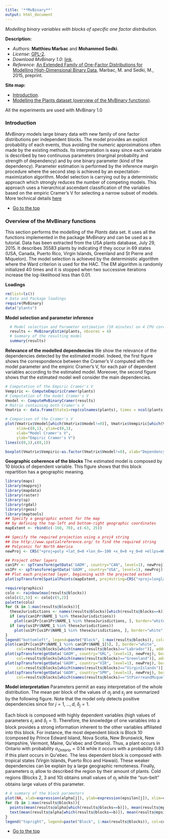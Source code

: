 ```yaml
---
title: '**MvBinary**'
output: html_document
---
```



*Modelling binary variables with blocks of specific one factor distribution.*

**Description:**
  
* *Authors*: **Matthieu Marbac** and **Mohammed Sedki**.
* *License*: [GPL-2](http://www.gnu.org/licenses/gpl-2.0.html).
* *Download MvBinary 1.0*: [link](https://r-forge.r-project.org/R/?group_id=2011).  
* *Reference*: [An Extended Family of One-Factor Distributions for Modelling High-Dimensional Binary Data](???), Marbac, M. and Sedki, M., 2015, preprint.

<a id="top"></a>
**Site map:**  

* <a href="#intro">Introduction</a>.
* <a href="#tutorial">Modelling the Plants dataset (overview of the MvBinary functions)</a>.


All the experiments are used with MvBinary 1.0
<a id="intro"></a>

### Introduction
*MvBinary* models large binary data with new family of one factor distributions per independent blocks.
The model provides an explicit probability of each events, thus avoiding the numeric approximations often made by the existing methods.
Its interpretation is easy since each variable is described by two continuous parameters (marginal probability and strength of dependency) and by one binary parameter (kind of the dependency). 
Parameter estimation is performed by the inference margin procedure where the second step is achieved by an expectation-maximization algorithm.
Model selection is carrying out by a deterministic approach which strongly reduces the number of competing models. 
This approach uses a hierarchical ascendant classification of the variables based on the empiric Cramer's V for selecting a narrow subset of models.  More technical details [here](???)


* <a href="#top">Go to the top</a>


<a id="tutorial"></a>

###  Overview of the MvBinary functions

This section performs the modelling of the *Plants* data set. It uses all the functions implemented in the package *MvBinary* and can be used as a tutorial. Data has been extracted from the USA plants database, July 29, 2015. It describes $35 583$ plants by indicating if they occur in 69 states (USA, Canada, Puerto Rico, Virgin Islands, Greenland and St Pierre and Miquelon). The model selection is achieved by the deterministic algorithm  where the Ward criterion is used for the HAC. 
The EM algorithm is randomly initialized 40 times and it is stopped when two successive iterations increase the log-likelihood less than 0.01.




**Loadings**
```r
rm(list=ls())
# Data and Package loadings
require(MvBinary)
data("plants")
```

**Model selection and parameter inference**
```r
  # Model selection and Parameter estimation (10 minutes) on 4 CPU cores
  results <- MvBinaryEstim(plants, nbcores = 4)
  # Summary of the resulting model
  summary(results)
```

**Relevance of the modelled dependencies**
We show the relevance of the dependencies detected by the estimated model. 
Indeed, the first figure shows the correspondence between the Cramer's V computed with the model parameter and the empiric Cramer's V, for each pair of dependent variables according to the estimated model. 
Moreover, the second figure shows that the estimated model well consider the main dependencies.
```r
# Computation of the Empiric Cramer's V
Vempiric <- ComputeEmpiricCramer(plants)
# Computation of the model Cramer's V
Vmodel <- ComputeMvBinaryCramer(results)
# Matrix containing both Cramer's V
Vmatrix <- data.frame(State1=rep(colnames(plants), times = ncol(plants)), State2=rep(colnames(plants), each = ncol(plants)), Vempiric=as.numeric(Vempiric), Vmodel=as.numeric(Vmodel))

# Comparison of the Cramer's V
plot(Vmatrix$Vmodel[which(Vmatrix$Vmodel!=0)], Vmatrix$Vempiric[which(Vmatrix$Vmodel!=0)], 
     xlim=c(0,1), ylim=c(0,1),
     xlab="Model Cramer's V",
     ylab="Empiric Cramer's V")
lines(c(0,1),c(0,1))
```

```r
boxplot(Vmatrix$Vempiric~as.factor(Vmatrix$Vmodel!=0), xlab="Dependency considered by the model", ylab="Empiric Cramer's V")
```

**Geographic coherence of the blocks**
The estimated model is composed by 10 blocks of dependent variable. This figure shows that this block repartition has a geographic meaning.
```r
library(maps)
library(mapproj)
library(mapdata)
library(raster)
library(sp)
library(rgdal)
library(rgeos)
library(maptools)
## Specify a geographic extent for the map
## by defining the top-left and bottom-right geographic coordinates
mapExtent <- rbind(c(-160, 70), c(-63, 25))

## Specify the required projection using a proj4 string
## Use http://www.spatialreference.org/ to find the required string
## Polyconic for North America
newProj <- CRS("+proj=poly +lat_0=0 +lon_0=-100 +x_0=0 +y_0=0 +ellps=WGS84 +datum=WGS84 +units=m +no_defs")

## Project other layers
can1Pr <- spTransform(getData('GADM', country="CAN", level=1), newProj)
us1Pr <- spTransform(getData('GADM', country="USA", level=1), newProj)
## Plot each projected layer, beginning with the projected extent
plot(spTransform(SpatialPoints(mapExtent, proj4string=CRS("+proj=longlat")), newProj), pch=NA)

require(graphics)
colo <- rainbow(max(results@blocks))
colo[c(2,5)] <- colo[c(5,2)]
palette(colo)
for (k in 1:max(results@blocks)){
  theseJurisdictions <- names(results@blocks)[which(results@blocks==k)]
  if (any(can1Pr$NAME_1 %in% theseJurisdictions))
    plot(can1Pr[can1Pr$NAME_1 %in% theseJurisdictions, ], border="white", col=k, add=TRUE)
  if (any(us1Pr$NAME_1 %in% theseJurisdictions))   
    plot(us1Pr[us1Pr$NAME_1 %in% theseJurisdictions, ], border="white", col=k, add=TRUE)
}
legend("bottomleft", legend=paste("Block", 1:max(results@blocks)), col=colo, lty=0, pch=15)
plot(can1Pr[can1Pr$NAME_1 %in% can1Pr$NAME_1[5], ], border="white",
     col=results@blocks[which(names(results@blocks)=="Labrador")], add=TRUE)
plot(spTransform(getData('GADM', country="GRL", level=1), newProj), border="white",
     col=results@blocks[which(names(results@blocks)=="Greenland")], add=TRUE)
plot(spTransform(getData('GADM', country="VIR", level=1), newProj), border="white",
     col=results@blocks[which(names(results@blocks)=="VirginIslands")], add=TRUE)
plot(spTransform(getData('GADM', country="SPM", level=1), newProj), border="white", 
     col=results@blocks[which(names(results@blocks)=="StPierreandMiquelon")], add=TRUE)
```

**Model interpretation**
Parameters permit an easy interpretation of the whole distribution. The mean per block of the values of $\alpha_j$ and $\varepsilon_j$ are summarized by the following figure. Note that the model only detects positive dependencies since for $j=1,\ldots,d$, $\delta_j=1$. 

Each block is composed with highly dependent variables (high values of parameters $\varepsilon_j$ and $\delta_j=1$). 
Therefore, the knowledge of one variables into a block provides a strong information inherent to the other variables affiliated into this block. 
For instance, the most dependent block is Block 10 (composed by Prince Edward Island, Nova Scotia, New Brunswick, New Hampshire, Vermont, Maine, Qu\'ebec and Ontario).
Thus, a plant occurs in Ontario with probability $\alpha_{Ontario}=0.14$ while it occurs with a probability $0.83$ if this plant occurs in Qu\'ebec. 
The less dependent block is composed with tropical states (Virgin Islands, Puerto Rico and Hawaii). 
These weaker dependencies can be explain by a large geographic remoteness. 
Finally, parameters $\alpha_j$ allow to described the region by their amount of plants. 
Cold regions (Blocks 2, 3 and 10) obtains small values of $\alpha_j$ while the "sun-belt" obtains large values of this parameter.
```r
# A summary of the block parameters
plot(NA, xlab=expression(alpha[j]), ylab=expression(epsilon[j]), xlim=c(0,0.3), ylim=c(0.65,1))
for (b in 1:max(results@blocks)){
  points(mean(results@alpha[which(results@blocks==b)]), mean(results@epsilon[which(results@blocks==b)]), col=b, pch=b+10, lwd=4)
  text(mean(results@alpha[which(results@blocks==b)]), mean(results@epsilon[which(results@blocks==b)])+0.02, b, pch=b+14)
}
legend("topright", legend=paste("Block", 1:max(results@blocks)), col=colo, lty=0, pch=10+1:max(results@blocks))  
```

* <a href="#top">Go to the top</a>

